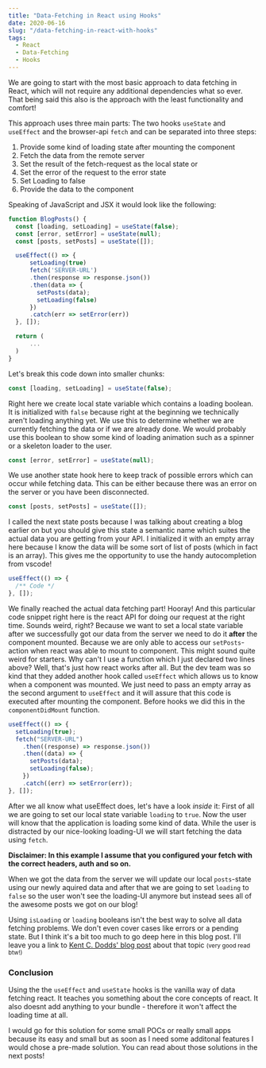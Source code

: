 ```yaml
---
title: "Data-Fetching in React using Hooks"
date: 2020-06-16
slug: "/data-fetching-in-react-with-hooks"
tags:
  - React
  - Data-Fetching
  - Hooks
---
```


We are going to start with the most basic approach to data fetching in React, which will not require any additional dependencies what so ever. That being said this also is the approach with the least functionality and comfort!

This approach uses three main parts: The two hooks `useState` and `useEffect` and the browser-api `fetch` and can be separated into three steps:

1. Provide some kind of loading state after mounting the component
2. Fetch the data from the remote server
3. Set the result of the fetch-request as the local state or
4. Set the error of the request to the error state
5. Set Loading to false
6. Provide the data to the component

Speaking of JavaScript and JSX it would look like the following:

```jsx
function BlogPosts() {
  const [loading, setLoading] = useState(false);
  const [error, setError] = useState(null);
  const [posts, setPosts] = useState([]);

  useEffect(() => {
      setLoading(true)
      fetch('SERVER-URL')
      .then(response => response.json())
      .then(data => {
        setPosts(data);
        setLoading(false)
      })
      .catch(err => setError(err))
  }, []);

  return (
      ...
  )
}
```

Let's break this code down into smaller chunks:

```jsx
const [loading, setLoading] = useState(false);
```

Right here we create local state variable which contains a loading boolean.
It is initialized with `false` because right at the beginning we technically aren't loading anything yet.
We use this to determine whether we are currently fetching the data or if we are already done.
We would probably use this boolean to show some kind of loading animation such as a spinner or a skeleton loader to the user.

```jsx
const [error, setError] = useState(null);
```

We use another state hook here to keep track of possible errors which can occur while fetching data.
This can be either because there was an error on the server or you have been disconnected.

```jsx
const [posts, setPosts] = useState([]);
```

I called the next state posts because I was talking about creating a blog earlier on but you should give this state a
semantic name which suites the actual data you are getting from your API. I initialized it with an empty array here because
I know the data will be some sort of list of posts (which in fact is an array). This gives me the opportunity to use
the handy autocompletion from vscode!

```jsx
useEffect(() => {
  /** Code */
}, []);
```

We finally reached the actual data fetching part! Hooray! And this particular code snippet right here is the react API for
doing our request at the right time. Sounds weird, right? Because we want to set a local state variable after we
successfully got our data from the server we need to do it **after** the component mounted. Because we are only able to
access our `setPosts`-action when react was able to mount to component. This might sound quite weird for starters. Why can't
I use a function which I just declared two lines above? Well, that's just how react works after all. But the dev team was
so kind that they added another hook called `useEffect` which allows us to know when a component was mounted. We just need to
pass an empty array as the second argument to `useEffect` and it will assure that this code is executed after mounting the component.
Before hooks we did this in the `componentDidMount` function.

```jsx
useEffect(() => {
  setLoading(true);
  fetch("SERVER-URL")
    .then((response) => response.json())
    .then((data) => {
      setPosts(data);
      setLoading(false);
    })
    .catch((err) => setError(err));
}, []);
```

After we all know what useEffect does, let's have a look _inside_ it: First of all we are going to set our local state variable
`loading` to `true`. Now the user will know that the application is loading some kind of data.
While the user is distracted by our nice-looking loading-UI we will start fetching the data using `fetch`.

**Disclaimer: In this example I assume that you configured your fetch with the correct headers, auth and so on.**

When we got the data from the server we will update our local `posts`-state using our newly aquired data and after that
we are going to set `loading` to `false` so the user won't see the loading-UI anymore but instead sees all of the
awesome posts we got on our blog!

Using `isLoading` or `loading` booleans isn't the best way to solve all data fetching problems. We don't even
cover cases like errors or a pending state. But I think it's a bit too much to go deep here in this blog post.
I'll leave you a link to [Kent C. Dodds' blog post](https://kentcdodds.com/blog/stop-using-isloading-booleans) about that topic <small>(very good read btw!)</small>

### Conclusion

Using the the `useEffect` and `useState` hooks is the vanilla way of data fetching react.
It teaches you something about the core concepts of react.
It also doesnt add anything to your bundle - therefore it won't affect the loading time at all.

I would go for this solution for some small POCs or really small apps because its easy and small
but as soon as I need some additonal features I would chose a pre-made solution.
You can read about those solutions in the next posts!
